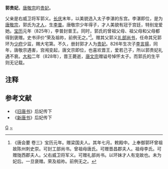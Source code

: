 '''郭贵妃'''，[[唐敬宗|唐敬宗]]的[[贵妃|贵妃]]。

父亲是右威卫将军郭义。[[長慶|长庆]]末年，以美貌选入太子李湛的东宫。李湛即位，是为[[唐敬宗|唐敬宗]]，郭氏为[[才人|才人]]，生[[李普_(唐朝)|李普]]。唐敬宗少年得子，才人美貌有冠于宫廷，特别宠爱她。[[寶曆_(唐朝)|宝历]]元年（825年），李普封普王。同时，郭氏的曾祖父母、祖父母和父母都得到褒赠。史书评价“荣及祖祢，前例无之。”<ref>《唐会要 卷三》宝历元年。赠梁国夫人。其年七月。敕殿中。上奉御郭环曾祖故陈州刺史崇。可封工部尚书。曾祖母唐氏。可赠晋昌郡夫人。祖母李氏。可赠陇西郡夫人。父右威卫将军义。可赠礼部尚书。以环妹才人有宠故也。未为妃后。一旦褒赠。荣及祖祢。前例无之。</ref>。赠其父郭义[[礼部尚书|礼部尚书]]，任命其兄郭环为[[少府|少府]]少监，赐大宅第。不久，册封郭才人为[[贵妃|贵妃]]。826年生次子[[李言揚|李言揚]]，同年，唐敬宗遇害，宫闱变起，唐文宗即位，也喜欢晋王，爱若己子，所以郭贵妃礼遇不衰。[[大和_(唐朝)|大和]]二年（828年），晋王薨逝，[[唐文宗|唐文宗]]赠谥号悼怀太子。而郭氏的生平则无记载。

== 注释 ==

<references/>

==参考文献==
*《[[旧唐书|旧唐书]]》后妃传下
*《[[新唐书|新唐书]]》后妃传下

[[Category:唐朝贵妃|G]]
[[Category:郭姓|~]]